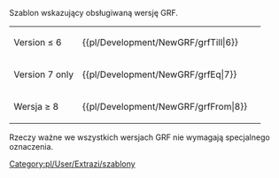 <noinclude>{{pl/Development/NewGRF/inne strony|en = newgrf-specs.tt-wiki.net/wiki/Template:GrfFrom
|pl=Template:pl/Development/NewGRF/grfFrom
|language_page=<!--pl-->
}}<!--{{-}}--></noinclude><!--

--><includeonly>{{pl/Development/NewGRF/grf|≥{{{1}}}}}</includeonly><noinclude>
Szablon wskazujący obsługiwaną wersję GRF.

{|
|-
| Version ≤ 6 || <nowiki>{{pl/Development/NewGRF/grfTill|6}}</nowiki> || {{pl/Development/NewGRF/grfTill|6}}
|-
| Version 7 only || <nowiki>{{pl/Development/NewGRF/grfEq|7}}</nowiki> || {{pl/Development/NewGRF/grfEq|7}}
|-
| Wersja ≥ 8 || <nowiki>{{pl/Development/NewGRF/grfFrom|8}}</nowiki> || {{pl/Development/NewGRF/grfFrom|8}}
|}

Rzeczy ważne we wszystkich wersjach GRF nie wymagają specjalnego oznaczenia. [[Category:pl/User/Extrazi/szablony]]
</noinclude>